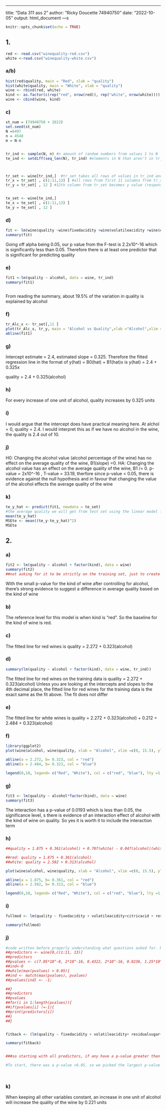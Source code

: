---
title: "Data 311 ass 2"
author: "Ricky Doucette 74940750"
date: "2022-10-05"
output: html_document
---s

```r
knitr::opts_chunk$set(echo = TRUE)


```


## 1.


```r
red <- read.csv("winequality-red.csv")
white <-read.csv("winequality-white.csv")

```


### a/b)


```r
hist(red$quality, main = "Red", xlab = "quality")
hist(white$quality, main = "White", xlab = "quality")
wine <- rbind(red, white)
kind <- as.factor(c(rep("red", nrow(red)), rep("white", nrow(white))))
wine <- cbind(wine, kind)
```


### c)

```r
st_num = (74940750 + 2022)
set.seed(st_num)                                                        
N =6497
n = 4548
m = N-n   


tr_ind <- sample(N, n) #n amount of random numbers from values 1 to N
te_ind <- setdiff(seq_len(N), tr_ind) #elements in N that aren't in tr_ind



tr_set <- wine[tr_ind,]  #tr_set takes all rows of values in tr_ind and all columns of associated rows
tr_x = tr_set[ , c(1:11,13) ] #all rows from first 11 columns from tr_set become x values (predictors)
tr_y = tr_set[ , 12 ] #12th column from tr_set becomes y value (response)


te_set <- wine[te_ind,]  
te_x = te_set[ , c(1:11,13) ]
te_y = te_set[ , 12 ] 
```


### d)


```r
fit <- lm(wine$quality ~wine$fixedacidity +wine$volatileacidity +wine$citricacid +wine$residualsugar +wine$chlorides +wine$freesulfurdioxide +wine$totalsulfurdioxide +wine$density +wine$pH +wine$sulphates +wine$alcohol +wine$kind, data =wine)
summary(fit)

```
Going off alpha being 0.05, our p value from the F-test is 2.2x10^-16 which is significantly less than 0.05. Therefore there is at least one predictor that is significant for predicting quality



### e)


```r
fit1 <-lm(quality ~ alcohol, data = wine, tr_ind)
summary(fit1)



```
From reading the summary, about 19.5% of the variation in quality is explained by alcohol


### f)


```r
tr_Alc_x <- tr_set[,11 ]
plot(tr_Alc_x, tr_y, main = "Alcohol vs Quality",xlab ="Alcohol",xlim = c(0,15), ylab = "Quality", ylim=c(2,10))
abline(fit1)
```


### g)  
Intercept estimate = 2.4, estimated slope = 0.325. Therefore the fitted regression line in the format of y(hat) = B0(hat) + B1(hat)x is y(hat) = 2.4 + 0.325x

quality = 2.4 + 0.325(alcohol)

### h)  
For every increase of one unit of alcohol, quality increases by 0.325 units

### i)  
I would argue that the intercept does have practical meaning here. At alchol = 0, quality = 2.4. I would interpret this as if we have no alcohol in the wine, the quality is 2.4 out of 10.

### j)  
H0: Changing the alcohol value (alcohol percentage of the wine) has no effect on the average quality of the wine, B1(slope) =0. HA: Changing the alcohol value has an effect on the average quality of the wine, B1 /= 0. p-value = 2x10^-16 , T-value = 33.19, therfore since p-value < 0.05, there is evidence against the null hypothesis and in favour that changing the value of the alcohol effects the average quality of the wine

### k)  
```r

te_y_hat <- predict(fit1, newdata = te_set)
#the average quality we will get from test set using the linear model from fit1 is:
mean(te_y_hat)
MSEte <- mean((te_y-te_y_hat)^2)
MSEte
```


## 2.  

### a)  

```r

fit2 <- lm(quality ~ alcohol + factor(kind), data = wine)
summary(fit2)
##not asking for it to be strictly on the training set, just to create this new model so I have not incorporated a subset

```
With the small p-value for the kind of wine after controlling for alcohol, there's strong evidence to suggest a difference in average quality based on the kind of wine

### b)  

The reference level for this model is when kind is "red". So the baseline for the kind of wine is red.


### c)  

The fitted line for red wines is 
quality = 2.272 + 0.323(alcohol)


### d)  

```r
summary(lm(quality ~ alcohol + factor(kind), data = wine, tr_ind))

```
The fitted line for red wines on the training data is quality = 2.272 + 0.323(alcohol)
Unless you are looking at the intercepts and slopes to the 4th decimal place, the fitted line for red wines for the training data is the exact same as the fit above. The fit does not differ

### e)  
The fitted line for white wines is
quality = 2.272 + 0.323(alcohol) + 0.212
        = 2.484 + 0.323(alcohol)
        
### f)  

```r
library(ggplot2)
plot(wine$alcohol, wine$quality, xlab = "Alcohol", xlim =c(0, 15.5), ylab = "Quality", ylim= c(2,10))

abline(a = 2.272, b= 0.323, col = "red")
abline(a = 2.484, b= 0.323, col = "blue")

legend(0,10, legend= c("Red", "White"), col = c("red", "blue"), lty =1, cex =0.8)
```

### g)  

```r
fit3 <- lm(quality ~ alcohol*factor(kind), data = wine)
summary(fit3)

```
The interaction has a p-value of 0.0193 which is less than 0.05, the significance level, s there is evidence of an interaction effect of alcohol with the kind of wine on quality. 
So yes it is worth it to include the interaction term

### h)  

```r
##quality = 1.875 + 0.361(alcohol) + 0.707(white) - 0.047(alcohol)(white)

##red: quality = 1.875 + 0.361(alcohol)
##white: quality = 2.582 + 0.313(alcohol)

plot(wine$alcohol, wine$quality, xlab = "Alcohol", xlim =c(0, 15.5), ylab = "Quality", ylim= c(1.75,10))

abline(a = 1.875, b= 0.361, col = "red") 
abline(a = 2.582, b= 0.313, col = "blue")

legend(0,10, legend= c("Red", "White"), col = c("red", "blue"), lty =1, cex =0.8)
```

### i)  
```r
fullmod <- lm(quality ~ fixedacidity + volatileacidity+citricacid + residualsugar+chlorides + freesulfurdioxide+totalsulfurdioxide +density + pH+ sulphates+ sulphates+ alcohol+ factor(kind), data = wine)

summary(fullmod)
```

### j)  

```r
#code written before properly understanding what questions asked for. Not important.
##predictors <- wine[0,c(1:11, 13)]
##predictors
##pvalues <- c(7.05*10^-8, 2*10^-16, 0.4322, 2*10^-16, 0.0236, 1.25*10^-10,1.49*10^-5, 4.71*10^-13, 3.81*10^-8, 2*10^-16, 2*10^-16, 2.06*10^-10)
##ind<-0
##while(max(pvalues) > 0.05){
##ind <- match(max(pvalues), pvalues)
##pvalues[ind] <- -1;

##}
##predictors
##pvalues
##for(i in 1:length(pvalues)){
##if(pvalues[i] !=-1){
##print(predictors[i])
##}
##}


fitback <- (lm(quality ~ fixedacidity + volatileacidity+ residualsugar+chlorides + freesulfurdioxide+totalsulfurdioxide +density + pH+ sulphates+ sulphates+ alcohol+ factor(kind), data = wine))

summary(fitback)


###so starting with all predictors, if any have a p-value greater than 0.05, choose the predictor with the largest p-value and remove it from our variables. Continue until all p-values < 0.05

#To start, there was a p-value >0.05, so we picked the largest p-value which was 0.4322 from citric acid and removed it from our variables. Then when we check all the p-values again, we see that none are > 0.05 and we keep all the rest




```

### k)  

When keeping all other variables constant, an increase in one unit of alcohol will increase the quality of the wine by 0.221 units

